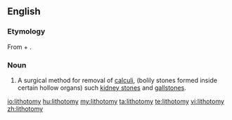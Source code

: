 ==English==
{{wikipedia}}

===Etymology===
From {{etyl|grc}} {{term|λίθος||stone|tr=lithos|lang=grc|sc=polytonic}} + {{term|τέμνω||I cut|tr=temnō|lang=grc|sc=polytonic}}.

===Noun===
{{en-noun|pl=lithotomies}}

#A surgical method for removal of [[calculi]], (bolily stones formed inside certain hollow organs) such [[kidney stone]]s and [[gallstone]]s.

[[io:lithotomy]]
[[hu:lithotomy]]
[[my:lithotomy]]
[[ta:lithotomy]]
[[te:lithotomy]]
[[vi:lithotomy]]
[[zh:lithotomy]]